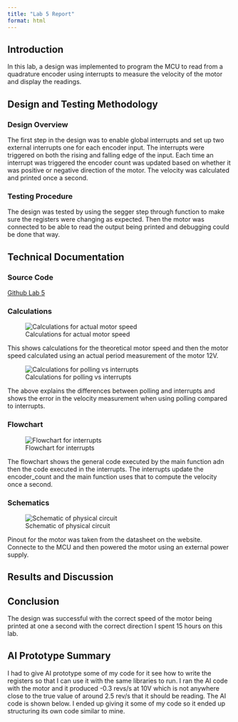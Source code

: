 ```yaml
---
title: "Lab 5 Report"
format: html
---
```


## Introduction

In this lab, a design was implemented to program the MCU to read from a quadrature encoder using interrupts to measure the velocity of the motor and display the readings.

## Design and Testing Methodology

### Design Overview

The first step in the design was to enable global interrupts and set up two external interrupts one for each encoder input. The interrupts were triggered on both the rising and falling edge of the input. Each time an interrupt was triggered the encoder count was updated based on whether it was positive or negative direction of the motor. The velocity was calculated and printed once a second. 

### Testing Procedure

The design was tested by using the segger step through function to make sure the registers were changing as expected. Then the motor was connected to be able to read the output being printed and debugging could be done that way. 

## Technical Documentation

### Source Code
[Github Lab 5](https://github.com/eangel23/lab5_e155)

### Calculations
![Calculations for actual motor speed](images/lab5-calc.jpg)

This shows calculations for the theoretical motor speed and then the motor speed calculated using an actual period measurement of the motor 12V. 

![Calculations for polling vs interrupts](images/lab5-polling.jpg)

The above explains the differences between polling and interrupts and shows the error in the velocity measurement when using polling compared to interrupts. 

### Flowchart

![Flowchart for interrupts](images/lab5-flowchart.jpg)

The flowchart shows the general code executed by the main function adn then the code executed in the interrupts. The interrupts update the encoder_count and the main function uses that to compute the velocity once a second.


### Schematics
![Schematic of physical circuit](images/lab5-schematic.jpg)

Pinout for the motor was taken from the datasheet on the website. Connecte to the MCU and then powered the motor using an external power supply. 

## Results and Discussion

## Conclusion

The design was successful with the correct speed of the motor being printed at one a second with the correct direction I spent 15 hours on this lab. 

## AI Prototype Summary
I had to give AI prototype some of my code for it see how to write the registers so that I can use it with the same libraries to run. I ran the AI code with the motor and it produced -0.3 revs/s at 10V which is not anywhere close to the true value of around 2.5 rev/s that it should be reading. The AI code is shown below. I ended up giving it some of my code so it ended up structuring its own code similar to mine.